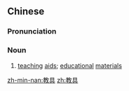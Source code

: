 ==Chinese==
{{zh-forms}}

===Pronunciation===
{{zh-pron
|m=jiàojù
|mn=kàu-khū
|cat=n
}}

===Noun===
{{zh-noun}}

# [[teaching]] [[aid]]s; [[educational]] [[material]]s

[[zh-min-nan:教具]]
[[zh:教具]]